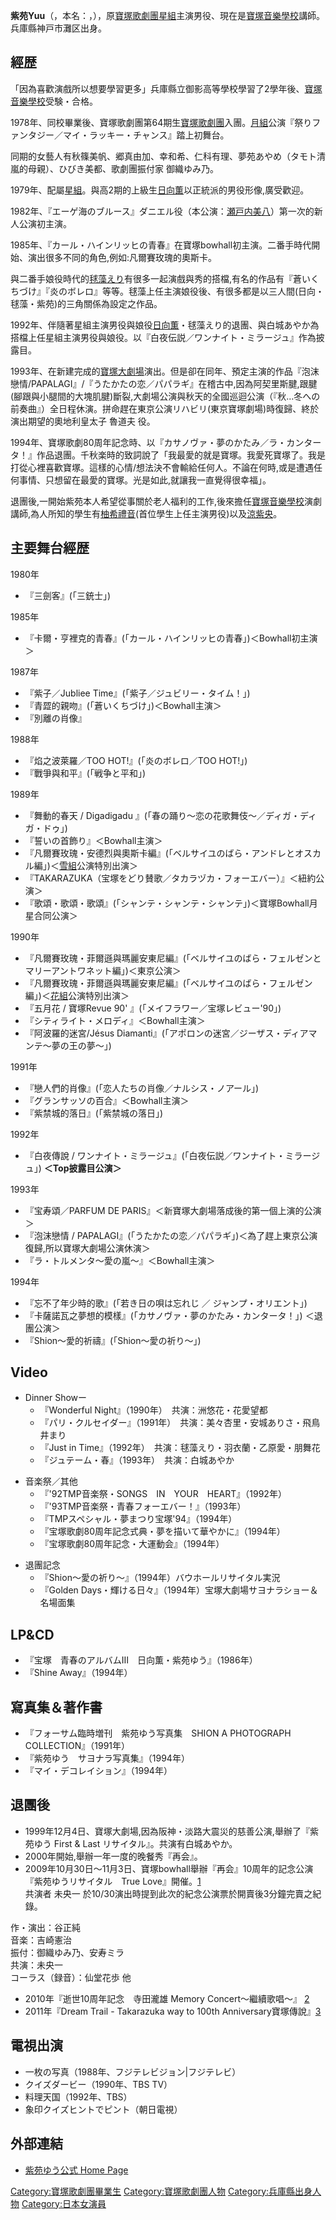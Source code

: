{{多個問題|
{{roughtranslation|time=2018-09-03T12:02:58+00:00}}
{{notability unreferenced|time=2010-10-05T03:46:03+00:00}}
{{expand|time=2010-10-04T17:17:51+00:00}}
{{blpunsourced|time=2010-10-04T17:17:51+00:00}}
}}
{{Infobox entertainer
| name = 紫苑 ゆう
|type=女演员
| 本名 = 渡辺 奈津子
| 別名 = シメ
| 出生地 = {{JPN}}[[兵庫縣|兵庫縣]][[神戸市|神戸市]]
| birthdate = {{bda|1959|3|25}}
| 職業 =[[寶塚音樂學校|寶塚音樂學校]]講師 
| years_active = [[寶塚歌劇團|寶塚歌劇團]] 1978年 - 1994年
}}

'''紫苑Yuu'''（{{jpn|j=紫苑 ゆう|kn=しおん ゆう|rm=Shion Yuu}}，本名：{{lang|ja|渡辺 奈津子}}，{{bd|1959年|3月25日|}}），原[[寶塚歌劇團|寶塚歌劇團]][[星組|星組]]主演男役、現在是[[寶塚音樂學校|寶塚音樂學校]]講師。兵庫縣神戸市灘区出身。

== 經歴 ==
「因為喜歡演戲所以想要學習更多」兵庫縣立御影高等學校學習了2學年後、[[寶塚音樂學校|寶塚音樂學校]]受験・合格。

1978年、同校畢業後、寶塚歌劇團第64期生[[寶塚歌劇團|寶塚歌劇團]]入團。[[月組|月組]]公演『祭りファンタジー／マイ・ラッキー・チャンス』踏上初舞台。

同期的女藝人有秋篠美帆、郷真由加、幸和希、仁科有理、夢苑あやめ（タモト清嵐的母親）、ひびき美都、歌劇團振付家 御織ゆみ乃。

1979年、配屬[[星組|星組]]。與高2期的上級生[[日向薫|日向薫]]以正統派的男役形像,廣受歡迎。

1982年、『エーゲ海のブルース』ダニエル役（本公演：[[瀬戸内美八|瀬戸内美八]]）第一次的新人公演初主演。

1985年、『カール・ハインリッヒの青春』在寶塚bowhall初主演。二番手時代開始、演出很多不同的角色,例如:凡爾賽玫瑰的奧斯卡。

與二番手娘役時代的[[毬藻えり|毬藻えり]]有很多一起演戲與秀的搭檔,有名的作品有『蒼いくちづけ』『炎のボレロ』等等。毬藻上任主演娘役後、有很多都是以三人間(日向・毬藻・紫苑)的三角關係為設定之作品。

1992年、伴隨著星組主演男役與娘役[[日向薫|日向薫]]・毬藻えり的退團、與白城あやか為搭檔上任星組主演男役與娘役。以『白夜伝説／ワンナイト・ミラージュ』作為披露目。

1993年、在新建完成的[[寶塚大劇場|寶塚大劇場]]演出。但是卻在同年、預定主演的作品『泡沫戀情/PAPALAGI』/『うたかたの恋／パパラギ』在稽古中,因為阿契里斯腱,跟腱(腳跟與小腿間的大塊肌腱)斷裂,大劇場公演與秋天的全國巡迴公演（『秋…冬への前奏曲』）全日程休演。拼命趕在東京公演リハビリ(東京寶塚劇場)時復歸、終於演出期望的奧地利皇太子 魯道夫 役。

1994年、寶塚歌劇80周年記念時、以『カサノヴァ・夢のかたみ／ラ・カンタータ！』作品退團。千秋楽時的致詞說了「我最愛的就是寶塚。我愛死寶塚了。我是打從心裡喜歡寶塚。這樣的心情/想法決不會輸給任何人。不論在何時,或是遭遇任何事情、只想留在最愛的寶塚。光是如此,就讓我一直覺得很幸福」。

退團後,一開始紫苑本人希望從事關於老人福利的工作,後來擔任[[寶塚音樂學校|寶塚音樂學校]]演劇講師,為人所知的學生有[[柚希禮音|柚希禮音]](首位學生上任主演男役)以及[[涼紫央|涼紫央]]。

==主要舞台經歴==
1980年
*『三劍客』(「三銃士」)
1985年
*『卡爾・亨裡克的青春』(「カール・ハインリッヒの青春」)＜Bowhall初主演＞
1987年
*『紫子／Jubliee Time』(「紫子／ジュビリー・タイム！」)　
*『青歰的親吻』(「蒼いくちづけ」)＜Bowhall主演＞
*『別離の肖像』　

1988年
*『焰之波萊羅／TOO HOT!』(「炎のボレロ／TOO HOT!」)
*『戰爭與和平』(「戦争と平和」)

1989年
*『舞動的春天 / Digadigadu 』(「春の踊り～恋の花歌舞伎～／ディガ・ディガ・ドゥ」)　
*『誓いの首飾り』＜Bowhall主演＞
*『凡爾賽玫瑰・安德烈與奧斯卡編』(「ベルサイユのばら・アンドレとオスカル編」)＜[[雪組|雪組]]公演特別出演＞
*『TAKARAZUKA（宝塚をどり賛歌／タカラヅカ・フォーエバー）』＜紐約公演＞
*『歌頌・歌頌・歌頌』(「シャンテ・シャンテ・シャンテ」)＜寶塚Bowhall月星合同公演＞

1990年
*『凡爾賽玫瑰・菲爾遜與瑪麗安東尼編』(「ベルサイユのばら・フェルゼンとマリーアントワネット編」)＜東京公演＞
*『凡爾賽玫瑰・菲爾遜與瑪麗安東尼編』(「ベルサイユのばら・フェルゼン編」)＜[[花組|花組]]公演特別出演＞
*『五月花 / 寶塚Revue 90' 』(「メイフラワー／宝塚レビュー'90」)
*『シティライト・メロディ』＜Bowhall主演＞
*『阿波羅的迷宮/Jésus Diamanti』(「アポロンの迷宮／ジーザス・ディアマンテ～夢の王の夢～」)
1991年
*『戀人們的肖像』(「恋人たちの肖像／ナルシス・ノアール」)
*『グランサッソの百合』＜Bowhall主演＞
*『紫禁城的落日』(「紫禁城の落日」)

1992年
*『白夜傳說 / ワンナイト・ミラージュ』(「白夜伝説／ワンナイト・ミラージュ」) '''＜Top披露目公演＞'''

1993年
*『宝寿頌／PARFUM DE PARIS』＜新寶塚大劇場落成後的第一個上演的公演＞
*『泡沫戀情 / PAPALAGI』(「うたかたの恋／パパラギ」)＜為了趕上東京公演復歸,所以寶塚大劇場公演休演＞
*『ラ・トルメンタ～愛の嵐～』＜Bowhall主演＞

1994年
*『忘不了年少時的歌』(「若き日の唄は忘れじ ／ ジャンプ・オリエント」)
*『卡薩諾瓦之夢想的模樣』(「カサノヴァ・夢のかたみ・カンタータ！」) ＜退團公演＞
*『Shion～愛的祈禱』(「Shion～愛の祈り～」)

==Video==

*Dinner Showー
**『Wonderful Night』（1990年）　共演：洲悠花・花愛望都
**『パリ・クルセイダー』（1991年）　共演：美々杏里・安城ありさ・飛鳥井まり
**『Just in Time』（1992年）　共演：毬藻えり・羽衣蘭・乙原愛・朋舞花
**『ジュテーム・春』（1993年）　共演：白城あやか

*音楽祭／其他
**『'92TMP音楽祭・SONGS　IN　YOUR　HEART』（1992年）
**『'93TMP音楽祭・青春フォーエバー！』（1993年）
**『TMPスペシャル・夢まつり宝塚'94』（1994年）
**『宝塚歌劇80周年記念式典・夢を描いて華やかに』（1994年）
**『宝塚歌劇80周年記念・大運動会』（1994年）

*退團記念
**『Shion～愛の祈り～』（1994年）バウホールリサイタル実況
**『Golden Days・輝ける日々』（1994年）宝塚大劇場サヨナラショー＆名場面集

==LP&CD==
*『宝塚　青春のアルバムⅢ　日向薫・紫苑ゆう』（1986年）
*『Shine Away』（1994年）

==寫真集＆著作書==
*『フォーサム臨時増刊　紫苑ゆう写真集　SHION A PHOTOGRAPH COLLECTION』（1991年）
*『紫苑ゆう　サヨナラ写真集』（1994年）
*『マイ・デコレイション』（1994年）

==退團後==
*1999年12月4日、寶塚大劇場,因為阪神・淡路大震災的慈善公演,舉辦了『紫苑ゆう First & Last リサイタル』。共演有白城あやか。
*2000年開始,舉辦一年一度的晚餐秀『再会』。
*2009年10月30日～11月3日、寶塚bowhall舉辦『再会』10周年的記念公演『紫苑ゆうリサイタル　True Love』開催。[https://web.archive.org/web/20100131062334/http://www.umegei.com/o2009/shion.html]<Br> 共演者 未央一 於10/30演出時提到此次的紀念公演票於開賣後3分鐘完賣之紀錄。
作・演出：谷正純<Br>
音楽：吉崎憲治<Br>
振付：御織ゆみ乃、安寿ミラ<Br>
共演：未央一<Br>
コーラス（録音）：仙堂花歩 他
*2010年『逝世10周年記念　寺田瀧雄 Memory Concert～繼續歌唱～』 [https://web.archive.org/web/20100430233929/http://www.umegei.com/o2010/terada.html] 
*2011年『Dream Trail - Takarazuka way to 100th Anniversary寶塚傳說』[https://web.archive.org/web/20101007204856/http://www.umegei.com/s2010/dreamtrail.html]

==電視出演==
*一枚の写真（1988年、フジテレビジョン|フジテレビ）
*クイズダービー（1990年、TBS TV）
*料理天国（1992年、TBS）
*象印クイズヒントでピント（朝日電視）

==外部連結==
*[http://www.yu-shion.net/ 紫苑ゆう公式 Home Page] {{Wayback|url=http://www.yu-shion.net/ |date=20210326034918 }}

{{DEFAULTSORT:Shion yu}}
[[Category:寶塚歌劇團畢業生|Category:寶塚歌劇團畢業生]]
[[Category:寶塚歌劇團人物|Category:寶塚歌劇團人物]]
[[Category:兵庫縣出身人物|Category:兵庫縣出身人物]]
[[Category:日本女演員|Category:日本女演員]]